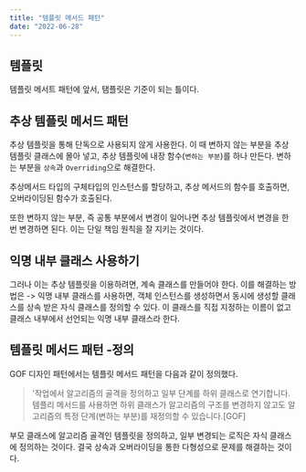 ```yaml
---
title: "템플릿 메서드 패턴"
date: "2022-06-28"
---
```


## 템플릿

템플릿 메서트 패턴에 앞서, 탬플릿은 기준이 되는 틀이다.

## 추상 템플릿 메서드 패턴

추상 템플릿을 통해 단독으로 사용되지 않게 사용한다. 이 때 변하지 않는 부분을 추상 템플릿 클래스에 몰아 넣고, 추상 템플릿에 내장 함수(`변하는 부분`)를 하나 만든다. 변하는 부분을 `상속`과 `Overriding`으로 해결한다.

추상메서드 타입의 구체타입의 인스턴스를 할당하고, 추상 메서드의 함수를 호출하면, 오버라이딩된 함수가 호출된다.

또한 변하지 않는 부분, 즉 공통 부분에서 변경이 일어나면 추상 템플릿에서 변경을 한 번 변경하면 된다. 이는 단일 책임 원칙을 잘 지키는 것이다.

## 익명 내부 클래스 사용하기

그러나 이는 추상 템플릿을 이용하려면, 계속 클래스를 만들어야 한다. 이를 해결하는 방법은 -> 익명 내부 클래스를 사용하면, 객체 인스턴스를 생성하면서 동시에 생성할 클래스를 상속 받은 자식 클래스를 정의할 수 있다. 이 클래스를 직접 지정하는 이름이 없고 클래스 내부에서 선언되는 익명 내부 클래스라 한다.

## 템플릿 메서드 패턴 -정의

GOF 디자인 패턴에서는 템플릿 메서드 패턴을 다음과 같이 정의했다.

> '작업에서 알고리즘의 골격을 정의하고 일부 단계를 하위 클래스로 연기합니다. 템플리 메서드를 사용하면 하위 클래스가 알고리즘의 구조를 변경하지 않고도 알고리즘의 특정 단계(변하는 부분)를 재정의할 수 있습니다.[GOF]

부모 클래스에 알고리즘 골격인 템플릿을 정의하고, 일부 변경되는 로직은 자식 클래스에 정의하는 것이다. 결국 상속과 오버라이딩을 통한 다형성으로 문제를 해결하는 것이다.
